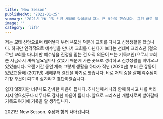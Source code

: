 ```yaml
---
title: 'New Season'
publishedAt: '2021-01-25'
summary: '2021년 1월 1일 신년 새해를 맞이해서 저는 큰 결단을 했습니다. 그건 바로 제 삶을 나의 구주 예수님께 맡겨 드리겠다는 것 입니다.'
image: ''
category: 'life'
---
```


저는 모태 신앙으로써 태어날때 부터 부모님 덕분에 교회를 다니고 신앙생활을 했습니다. 하지만 인격적으로 예수님을 만나서 교회를 다닌다기 보다는 선데이 크리스찬 (겉으로만 교회를 다니지만 예수님을 진정을 믿는 건 아직 의문이 드는 기독교인)으로써 교회는 지금까지 계속 일요일마다 갔었기 때문에 가는 곳으로 생각하고 신앙생활을 이어오고 있었습니다. 오랜 기간 동안 계속 그렇게 생활을 하다가 작년 (2020년) 부터 큰 감동이 있었고 올해 (2021년) 새해부터 결단을 하기로 했습니다. 바로 저의 삶을 살때 예수님이 가장 우선이 되도록 살자라고 결단하였습니다.

쉽지 않겠지만 너무나도 감사한 마음이 듭니다. 하나님께서 나와 함께 하시고 나를 버리시지 않으셨구나 너무나도 감사한 마음이 듭니다. 앞으로 크리스찬 개발자로써 살아갈때 기록도 여기에 기록을 할 생각입니다.

2021년 New Season. 주님과 함께 나아갑니다.

